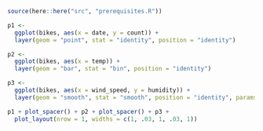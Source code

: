 ```r
source(here::here("src", "prerequisites.R"))
```

```r
p1 <- 
  ggplot(bikes, aes(x = date, y = count)) +
  layer(geom = "point", stat = "identity", position = "identity")

p2 <- 
  ggplot(bikes, aes(x = temp)) +
  layer(geom = "bar", stat = "bin", position = "identity")

p3 <- 
  ggplot(bikes, aes(x = wind_speed, y = humidity)) +
  layer(geom = "smooth", stat = "smooth", position = "identity", params = list(se = TRUE))

p1 + plot_spacer() + p2 + plot_spacer() + p3 + 
  plot_layout(nrow = 1, widths = c(1, .03, 1, .03, 1))
```
